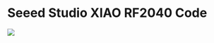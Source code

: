 = Seeed Studio XIAO RF2040 Code =

<img src="http://land-boards.com/blwiki/images/c/ca/QTPy49_P18254-720px.jpg"></img>
